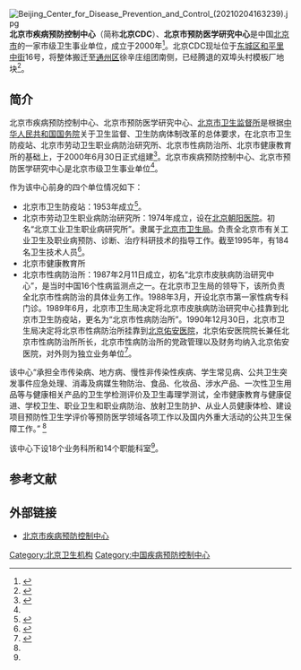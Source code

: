 [[File:Beijing_Center_for_Disease_Prevention_and_Control_(20210204163239).jpg|thumb]]
'''北京市疾病预防控制中心'''（简称'''北京CDC'''）、'''北京市预防医学研究中心'''是中国[[北京市|北京市]]的一家市级卫生事业单位，成立于2000年<ref name="bj">{{Cite web|title=中心简介|url=http://www.bjcdc.org/index.php?id=109|accessdate=2013-05-13|publisher=北京市疾病预防控制中心|archive-url=https://web.archive.org/web/20130426235759/http://www.bjcdc.org/index.php?id=109|archive-date=2013-04-26|dead-url=no}}</ref>。北京CDC现址位于[[东城区_(北京市)|东城区]][[和平里中街|和平里中街]]16号，将整体搬迁至[[通州区_(北京市)|通州区]]徐辛庄组团南侧，已经腾退的双埠头村模板厂地块<ref>{{cite news|author=王可心|title=北京：通州今年开工八大医疗机构|url=http://health.people.com.cn/n1/2019/0103/c14739-30501408.html|accessdate=2020-10-07|work=北京日报|date=2019-01-03|archive-date=2020-12-06|archive-url=https://web.archive.org/web/20201206045828/http://health.people.com.cn/n1/2019/0103/c14739-30501408.html}}</ref>。

==简介==
北京市疾病预防控制中心、北京市预防医学研究中心、[[北京市卫生监督所|北京市卫生监督所]]是根据[[中华人民共和国国务院|中华人民共和国国务院]]关于卫生监督、卫生防病体制改革的总体要求，在北京市卫生防疫站、北京市劳动卫生职业病防治研究所、北京市性病防治所、北京市健康教育所的基础上，于2000年6月30日正式组建<ref>{{Cite web|title=北京撤销卫生防疫站|url=http://www.people.com.cn/GB/channel4/27/20000701/125864.html|accessdate=2013-05-13|date=2000-07-01|publisher=人民网|archive-url=https://web.archive.org/web/20160304061846/http://www.people.com.cn/GB/channel4/27/20000701/125864.html|archive-date=2016-03-04|dead-url=no}}</ref>。北京市疾病预防控制中心、北京市预防医学研究中心是北京市级卫生事业单位<ref name="bj" />。

作为该中心前身的四个单位情况如下：
*北京市卫生防疫站：1953年成立<ref>{{Cite web|title=北京疾控中心十周年 首都公共卫生成果引人注目|url=http://report.qianlong.com/33378/2010/06/30/225@5841278.htm|accessdate=2013-05-13|date=2010-06-30|publisher=千龙网|archive-url=https://web.archive.org/web/20130513105745/http://report.qianlong.com/33378/2010/06/30/225@5841278.htm|archive-date=2013-05-13|dead-url=no}}</ref>。
*北京市劳动卫生职业病防治研究所：1974年成立，设在[[首都医科大学附属北京朝阳医院|北京朝阳医院]]。初名“北京工业卫生职业病研究所”。隶属于[[北京市卫生局|北京市卫生局]]。负责全北京市有关工业卫生及职业病预防、诊断、治疗科研技术的指导工作。截至1995年，有184名卫生技术人员<ref>{{Cite web|title=第三十一编 卫生|url=http://www.bjchy.gov.cn/chaoyang/qznj/8a24f09a24d96eab0124d9722c9c0007.html|accessdate=2013-05-13|date=2009-11-09|publisher=北京朝阳|archive-url=https://web.archive.org/web/20160304132418/http://www.bjchy.gov.cn/chaoyang/qznj/8a24f09a24d96eab0124d9722c9c0007.html|archive-date=2016-03-04|dead-url=no}}</ref>。
*北京市健康教育所
*北京市性病防治所：1987年2月11日成立，初名“北京市皮肤病防治研究中心”，是当时中国16个性病监测点之一。在北京市卫生局的领导下，该所负责全北京市性病防治的具体业务工作。1988年3月，开设北京市第一家性病专科门诊。1989年6月，北京市卫生局决定将北京市皮肤病防治研究中心挂靠到北京市卫生防疫站，更名为“北京市性病防治所”。1990年12月30日，北京市卫生局决定将北京市性病防治所挂靠到[[首都医科大学附属北京佑安医院|北京佑安医院]]，北京佑安医院院长兼任北京市性病防治所所长，北京市性病防治所的党政管理以及财务均纳入北京佑安医院，对外则为独立业务单位<ref>{{Cite web|title=性病艾滋病中心|url=http://www.120.net/keshi/jieshao/g2jt6cxi2h3kf468.html|accessdate=2013-05-13|publisher=120健康网|archive-url=https://web.archive.org/web/20130608014718/http://www.120.net/keshi/jieshao/g2jt6cxi2h3kf468.html|archive-date=2013-06-08|dead-url=no}}</ref>。

该中心“承担全市传染病、地方病、慢性非传染性疾病、学生常见病、公共卫生突发事件应急处理、消毒及病媒生物防治、食品、化妆品、涉水产品、一次性卫生用品等与健康相关产品的卫生学检测评价及卫生毒理学测试，全市健康教育与健康促进、学校卫生、职业卫生和职业病防治、放射卫生防护、从业人员健康体检、建设项目预防性卫生学评价等预防医学领域各项工作以及国内外重大活动的公共卫生保障工作。” <ref name="bj" />

该中心下设18个业务科所和14个职能科室<ref name="bj" />。

== 参考文献 ==
{{Reflist|2}}

== 外部链接 ==
* [http://www.bjcdc.org/ 北京市疾病预防控制中心]{{Wayback|url=http://www.bjcdc.org/|date=20130506132704}}
{{中华人民共和国疾病预防控制中心}}
{{北京城市副中心|state=collapsed}}
[[Category:北京卫生机构|Category:北京卫生机构]]
[[Category:中国疾病预防控制中心|Category:中国疾病预防控制中心]]
